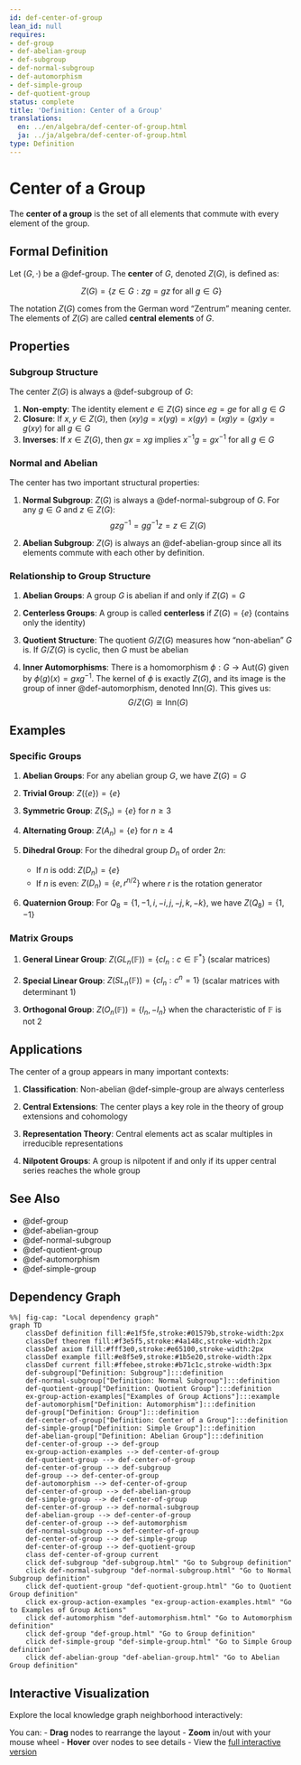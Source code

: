 ```yaml
---
id: def-center-of-group
lean_id: null
requires:
- def-group
- def-abelian-group
- def-subgroup
- def-normal-subgroup
- def-automorphism
- def-simple-group
- def-quotient-group
status: complete
title: 'Definition: Center of a Group'
translations:
  en: ../en/algebra/def-center-of-group.html
  ja: ../ja/algebra/def-center-of-group.html
type: Definition
---
```


# Center of a Group {#def-center-of-group}

The **center of a group** is the set of all elements that commute with every element of the group.

## Formal Definition

Let $(G, \cdot)$ be a @def-group. The **center** of $G$, denoted $Z(G)$, is defined as:

$$Z(G) = \{z \in G : zg = gz \text{ for all } g \in G\}$$

The notation $Z(G)$ comes from the German word "Zentrum" meaning center. The elements of $Z(G)$ are called **central elements** of $G$.

## Properties

### Subgroup Structure

The center $Z(G)$ is always a @def-subgroup of $G$:

1. **Non-empty**: The identity element $e \in Z(G)$ since $eg = ge$ for all $g \in G$
2. **Closure**: If $x, y \in Z(G)$, then $(xy)g = x(yg) = x(gy) = (xg)y = (gx)y = g(xy)$ for all $g \in G$
3. **Inverses**: If $x \in Z(G)$, then $gx = xg$ implies $x^{-1}g = gx^{-1}$ for all $g \in G$

### Normal and Abelian

The center has two important structural properties:

1. **Normal Subgroup**: $Z(G)$ is always a @def-normal-subgroup of $G$. For any $g \in G$ and $z \in Z(G)$:
   $$gzg^{-1} = gg^{-1}z = z \in Z(G)$$

2. **Abelian Subgroup**: $Z(G)$ is always an @def-abelian-group since all its elements commute with each other by definition.

### Relationship to Group Structure

1. **Abelian Groups**: A group $G$ is abelian if and only if $Z(G) = G$

2. **Centerless Groups**: A group is called **centerless** if $Z(G) = \{e\}$ (contains only the identity)

3. **Quotient Structure**: The quotient $G/Z(G)$ measures how "non-abelian" $G$ is. If $G/Z(G)$ is cyclic, then $G$ must be abelian

4. **Inner Automorphisms**: There is a homomorphism $\phi: G \to \text{Aut}(G)$ given by $\phi(g)(x) = gxg^{-1}$. The kernel of $\phi$ is exactly $Z(G)$, and its image is the group of inner @def-automorphism, denoted $\text{Inn}(G)$. This gives us:
   $$G/Z(G) \cong \text{Inn}(G)$$

## Examples

### Specific Groups

1. **Abelian Groups**: For any abelian group $G$, we have $Z(G) = G$

2. **Trivial Group**: $Z(\{e\}) = \{e\}$

3. **Symmetric Group**: $Z(S_n) = \{e\}$ for $n \geq 3$

4. **Alternating Group**: $Z(A_n) = \{e\}$ for $n \geq 4$

5. **Dihedral Group**: For the dihedral group $D_n$ of order $2n$:
   - If $n$ is odd: $Z(D_n) = \{e\}$
   - If $n$ is even: $Z(D_n) = \{e, r^{n/2}\}$ where $r$ is the rotation generator

6. **Quaternion Group**: For $Q_8 = \{1, -1, i, -i, j, -j, k, -k\}$, we have $Z(Q_8) = \{1, -1\}$

### Matrix Groups

1. **General Linear Group**: $Z(GL_n(\mathbb{F})) = \{cI_n : c \in \mathbb{F}^*\}$ (scalar matrices)

2. **Special Linear Group**: $Z(SL_n(\mathbb{F})) = \{cI_n : c^n = 1\}$ (scalar matrices with determinant 1)

3. **Orthogonal Group**: $Z(O_n(\mathbb{F})) = \{I_n, -I_n\}$ when the characteristic of $\mathbb{F}$ is not 2

## Applications

The center of a group appears in many important contexts:

1. **Classification**: Non-abelian @def-simple-group are always centerless

2. **Central Extensions**: The center plays a key role in the theory of group extensions and cohomology

3. **Representation Theory**: Central elements act as scalar multiples in irreducible representations

4. **Nilpotent Groups**: A group is nilpotent if and only if its upper central series reaches the whole group

## See Also

- @def-group
- @def-abelian-group
- @def-normal-subgroup
- @def-quotient-group
- @def-automorphism
- @def-simple-group

## Dependency Graph

```mermaid
%%| fig-cap: "Local dependency graph"
graph TD
    classDef definition fill:#e1f5fe,stroke:#01579b,stroke-width:2px
    classDef theorem fill:#f3e5f5,stroke:#4a148c,stroke-width:2px
    classDef axiom fill:#fff3e0,stroke:#e65100,stroke-width:2px
    classDef example fill:#e8f5e9,stroke:#1b5e20,stroke-width:2px
    classDef current fill:#ffebee,stroke:#b71c1c,stroke-width:3px
    def-subgroup["Definition: Subgroup"]:::definition
    def-normal-subgroup["Definition: Normal Subgroup"]:::definition
    def-quotient-group["Definition: Quotient Group"]:::definition
    ex-group-action-examples["Examples of Group Actions"]:::example
    def-automorphism["Definition: Automorphism"]:::definition
    def-group["Definition: Group"]:::definition
    def-center-of-group["Definition: Center of a Group"]:::definition
    def-simple-group["Definition: Simple Group"]:::definition
    def-abelian-group["Definition: Abelian Group"]:::definition
    def-center-of-group --> def-group
    ex-group-action-examples --> def-center-of-group
    def-quotient-group --> def-center-of-group
    def-center-of-group --> def-subgroup
    def-group --> def-center-of-group
    def-automorphism --> def-center-of-group
    def-center-of-group --> def-abelian-group
    def-simple-group --> def-center-of-group
    def-center-of-group --> def-normal-subgroup
    def-abelian-group --> def-center-of-group
    def-center-of-group --> def-automorphism
    def-normal-subgroup --> def-center-of-group
    def-center-of-group --> def-simple-group
    def-center-of-group --> def-quotient-group
    class def-center-of-group current
    click def-subgroup "def-subgroup.html" "Go to Subgroup definition"
    click def-normal-subgroup "def-normal-subgroup.html" "Go to Normal Subgroup definition"
    click def-quotient-group "def-quotient-group.html" "Go to Quotient Group definition"
    click ex-group-action-examples "ex-group-action-examples.html" "Go to Examples of Group Actions"
    click def-automorphism "def-automorphism.html" "Go to Automorphism definition"
    click def-group "def-group.html" "Go to Group definition"
    click def-simple-group "def-simple-group.html" "Go to Simple Group definition"
    click def-abelian-group "def-abelian-group.html" "Go to Abelian Group definition"
```

## Interactive Visualization

Explore the local knowledge graph neighborhood interactively:

::: {.graph-viz data-id="def-center-of-group" data-width="700" data-height="500"}
:::

You can:
- **Drag** nodes to rearrange the layout
- **Zoom** in/out with your mouse wheel
- **Hover** over nodes to see details
- View the [full interactive version](../../output/interactive/en/def-center-of-group.html){target="_blank"}
